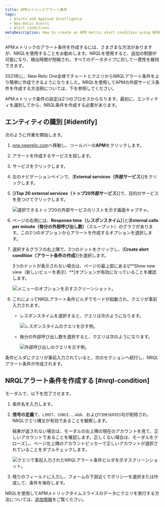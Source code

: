 ```yaml
---
title: APMメトリックアラート条件
tags:
  - Alerts and Applied Intelligence
  - New Relic Alerts
  - Alert conditions
metaDescription: How to create an APM metric alert condition using NRQL.
---
```







APMメトリックのアラート条件を作成するには、さまざまな方法がありますが、NRQLを使用することをお勧めします。NRQLを使用すると、追加の制御が可能になり、検出時間が短縮され、すべてのデータタイプに対して一貫性を維持できます。

2021年に、New Relic One全体でチャートとクエリからNRQLアラート条件をより簡単に作成できるようになりました。NRQLを使用してAPMの外部サービス条件を作成する方法例については、下を参照してください。

APMメトリック条件の設定は2つのプロセスからなります。最初に、エンティティを識別してから、NRQL条件を作成する必要があります。

## エンティティの識別 [#identify]

次のように作業を開始します。

1. [one.newrelic.com](https://one.newrelic.com)へ移動し、ツールバーの**APM**をクリックします。

2. アラートを作成するサービスを探します。

3. サービスをクリックします。

4. 左のナビゲーションペインで、\[**External services（外部サービス）**]をクリックします。

5. \[**}Top 20 external services（トップ20外部サービス）**]で、目的のサービスを見つけてクリックします。

   <img
     title="top-twenty.png"
     alt="選択できるトップ20の外部サービスのリストを示す画面キャプチャ。"
     src={topTwenty2}
   />

6. ページの右側には、**Response time（レスポンスタイム）**]と\[**External calls per minute（毎分の外部呼び出し数）**（スループット）のグラフがあります。この2つのオプションからアラートを作成するオプションを選択します。

7. 選択するグラフの右上隅で、3つのドットをクリックし、\[**Create alert condition（アラート条件の作成）**]を選択します。

   <Callout variant="tip">
     3つのドットが表示されない場合は、ページの最上部にある\[**Show new view（新しいビューを表示）**]オプションが有効になっていることを確認します。
   </Callout>

   <img
     title="external_service_graph.png"
     alt="メニューのオプションを示すスクリーンショット。"
     src={externalServiceGraph2}
   />

8. これによってNRQLアラート条件ビルダでモードが起動され、クエリが事前入力されます。

   * レスポンスタイムを選択すると、クエリは次のようになります。

     <img
       title="response_time_query.png"
       alt="レスポンスタイムのクエリを示す例。"
       src={responseTimeQuery}
     />

   * 毎分の外部呼び出し数を選択すると、クエリは次のようになります。

     <img
       title="external-calls-query.png"
       alt="外部呼び出しのクエリを示す例。"
       src={externalCallsQuery}
     />

条件ビルダにクエリが事前入力されていると、次のセクションへ続行し、NRQLアラート条件が作成されます。

## NRQLアラート条件を作成する [#nrql-condition]

モーダルで、以下を完了させます。

1. 条件名を入力します。

2. **信号の定義**で、`LIMIT`、`SINCE...AGO`、および`TIMESERIES`句が削除され、NRQLクエリ構文が有効であることを観察します。

   <Callout variant="tip">
     結果が返されない場合は、モーダルの左上隅の現在のアカウントを見て、正しいアカウントであることを確認します。正しくない場合は、モーダルをクローズし、ページ左上隅のアカウントピッカーで正しいアカウントが選択されていることをダブルチェックします。
   </Callout>

   <img
     title="nrql_condition_builder_modal.png"
     alt="クエリで事前入力されたNRQLアラート条件ビルダを示すスクリーンショット。"
     src={nrqlConditionBuilderModal}
   />

3. 残りのフィールドに入力し、フォームの下部近くでポリシーを選択または作成して、条件を保存します。

NRQLを使用してAPMメトリックタイムスライスのデータにクエリを実行する方法については、[追加情報](/docs/query-your-data/nrql-new-relic-query-language/nrql-query-tutorials/query-apm-metric-timeslice-data-nrql#timeslice-conversion)をご覧ください。
